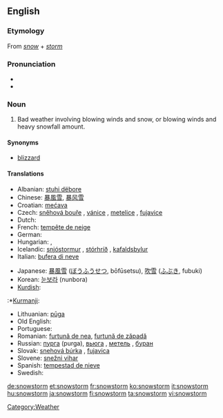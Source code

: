 ==English==

===Etymology===
From ''[[snow]]'' + ''[[storm]]''

===Pronunciation===
* {{IPA|/ˈsnəʊstɔːm/}}
* {{audio|en-us-snowstorm.ogg|Audio (US)}}

===Noun===
{{en-noun}}

# Bad weather involving blowing winds and snow, or blowing winds and heavy snowfall amount.

====Synonyms====
* [[blizzard]]

====Translations====
{{trans-top|bad weather involving blowing winds and snow}}
* Albanian: [[stuhi dëbore]]
* Chinese: [[暴風雪]], [[暴风雪]]
* Croatian: [[mećava]]  {{f}}
* Czech: [[sněhová bouře]]  {{f}},  [[vánice]]  {{f}}, [[metelice]]  {{f}}, [[fujavice]]  {{f}}
* Dutch: {{t+|nl|sneeuwstorm|m}}
* French: [[tempête de neige]] {{f}}
* German: {{t+|de|Schneesturm|m}}
* Hungarian: {{t+|hu|hóvihar}}, {{t-|hu|hóförgeteg}}
* Icelandic: [[snjóstormur]] {{m}}, [[stórhríð]] {{f}}, [[kafaldsbylur]] {{m}}
* Italian: [[bufera di neve]] {{f}}
{{trans-mid}}
* Japanese: [[暴風雪]] ([[ぼうふうせつ]], bōfūsetsu), [[吹雪]] ([[ふぶき]], fubuki)
* Korean: [[눈보라]] (nunbora)
* [[Kurdish]]:
:*[[Kurmanji]]: {{trad|ku|pûk}} {{f}}
* Lithuanian: [[pūga]] {{f}}
* Old English: {{t-|ang|hriþ|alt=hrīþ|xs=Old English}}
* Portuguese: {{t+|pt|nevasca}}
* Romanian: [[furtună de nea]], [[furtună de zăpadă]]
* Russian: [[пурга]] {{f}} (purga),  [[вьюгa]]  {{f}}, [[мeтeль]]  {{f}}, [[бурaн]]  {{m}}
* Slovak: [[snehová búrka]]  {{f}}, [[fujavica]]  {{f}}
* Slovene: [[snežni vihar]] {{m}}
* Spanish: [[tempestad de nieve]] {{f}}
* Swedish: {{t+|sv|snöstorm}}
{{trans-bottom}}

[[Category:Weather]]

[[de:snowstorm]]
[[et:snowstorm]]
[[fr:snowstorm]]
[[ko:snowstorm]]
[[it:snowstorm]]
[[hu:snowstorm]]
[[ja:snowstorm]]
[[fi:snowstorm]]
[[ta:snowstorm]]
[[vi:snowstorm]]